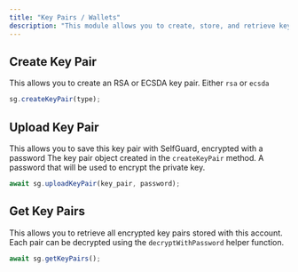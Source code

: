 ```yaml
---
title: "Key Pairs / Wallets"
description: "This module allows you to create, store, and retrieve key pairs"
---
```


## Create Key Pair

This allows you to create an RSA or ECSDA key pair.
<ParamField path="type" required={true} type="string">
  Either `rsa` or `ecsda`
</ParamField>
```js
sg.createKeyPair(type);
```

## Upload Key Pair

This allows you to save this key pair with SelfGuard, encrypted with a password
<ParamField path="key_pair" required={true} type="object">
  The key pair object created in the `createKeyPair` method.
</ParamField>
<ParamField path="password" required={true} type="string">
  A password that will be used to encrypt the private key.
</ParamField>
```js
await sg.uploadKeyPair(key_pair, password);
```

## Get Key Pairs

This allows you to retrieve all encrypted key pairs stored with this account.
Each pair can be decrypted using the `decryptWithPassword` helper function.

```js
await sg.getKeyPairs();
```